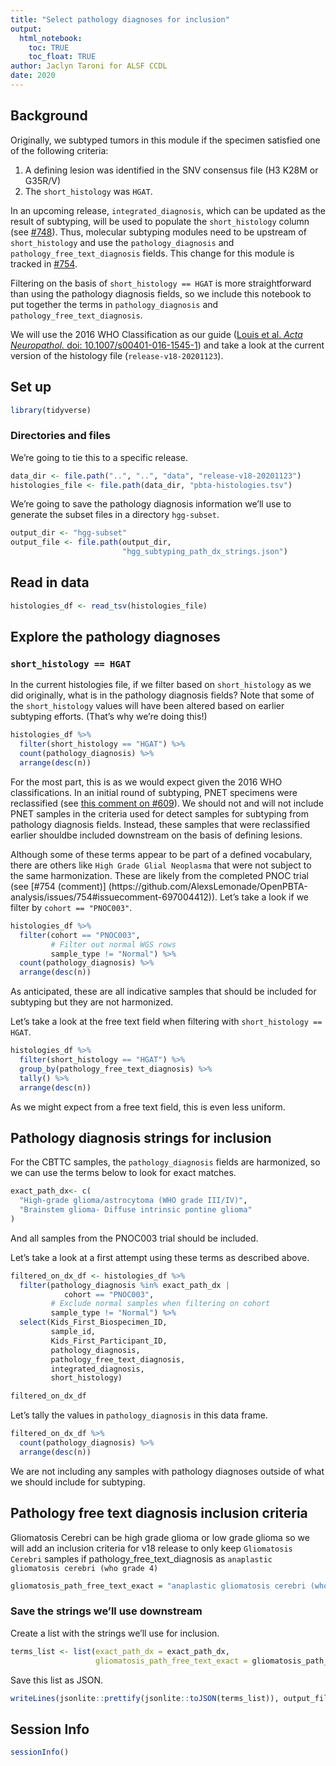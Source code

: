 ```yaml
---
title: "Select pathology diagnoses for inclusion"
output: 
  html_notebook:
    toc: TRUE
    toc_float: TRUE
author: Jaclyn Taroni for ALSF CCDL
date: 2020
---
```


## Background

Originally, we subtyped tumors in this module if the specimen satisfied one of the following criteria:

1. A defining lesion was identified in the SNV consensus file (H3 K28M or G35R/V)
2. The `short_histology` was `HGAT`.

In an upcoming release, `integrated_diagnosis`, which can be updated as the result of subtyping, will be used to populate the `short_histology` column (see [#748](https://github.com/AlexsLemonade/OpenPBTA-analysis/issues/748)).
Thus, molecular subtyping modules need to be upstream of `short_histology` and use the `pathology_diagnosis` and `pathology_free_text_diagnosis` fields.
This change for this module is tracked in [#754](https://github.com/AlexsLemonade/OpenPBTA-analysis/issues/754).

Filtering on the basis of `short_histology == HGAT` is more straightforward than using the pathology diagnosis fields, so we include this notebook to put together the terms in `pathology_diagnosis` and `pathology_free_text_diagnosis`.

We will use the 2016 WHO Classification as our guide ([Louis et al. _Acta Neuropathol._ doi: 10.1007/s00401-016-1545-1](10.1007/s00401-016-1545-1)) and take a look at the current version of the histology file (`release-v18-20201123`).

## Set up

```r
library(tidyverse)
```

### Directories and files

We're going to tie this to a specific release.

```r
data_dir <- file.path("..", "..", "data", "release-v18-20201123")
histologies_file <- file.path(data_dir, "pbta-histologies.tsv")
```

We're going to save the pathology diagnosis information we'll use to generate the subset files in a directory `hgg-subset`.

```r
output_dir <- "hgg-subset"
output_file <- file.path(output_dir, 
                         "hgg_subtyping_path_dx_strings.json")
```

## Read in data

```r
histologies_df <- read_tsv(histologies_file)
```

## Explore the pathology diagnoses

### `short_histology == HGAT`

In the current histologies file, if we filter based on `short_histology` as we did originally, what is in the pathology diagnosis fields?
Note that some of the `short_histology` values will have been altered based on earlier subtyping efforts.
(That's why we're doing this!)

```r
histologies_df %>% 
  filter(short_histology == "HGAT") %>%
  count(pathology_diagnosis) %>%
  arrange(desc(n))
```

For the most part, this is as we would expect given the 2016 WHO classifications. 
In an initial round of subtyping, PNET specimens were reclassified (see [this comment on #609](https://github.com/AlexsLemonade/OpenPBTA-analysis/issues/609#issuecomment-602821376)).
We should not and will not include PNET samples in the criteria used for detect samples for subtyping from pathology diagnosis fields. 
Instead, these samples that were reclassified earlier shouldbe included downstream on the basis of defining lesions.

Although some of these terms appear to be part of a defined vocabulary, there are others like `High Grade Glial Neoplasma` that were not subject to the same harmonization.
These are likely from the completed PNOC trial (see [#754 (comment)] (https://github.com/AlexsLemonade/OpenPBTA-analysis/issues/754#issuecomment-697004412)).
Let's take a look if we filter by `cohort == "PNOC003"`.


```r
histologies_df %>%
  filter(cohort == "PNOC003",
         # Filter out normal WGS rows
         sample_type != "Normal") %>%
  count(pathology_diagnosis) %>%
  arrange(desc(n))
```

As anticipated, these are all indicative samples that should be included for subtyping but they are not harmonized.

Let's take a look at the free text field when filtering with `short_histology == HGAT`.

```r
histologies_df %>% 
  filter(short_histology == "HGAT") %>%
  group_by(pathology_free_text_diagnosis) %>%
  tally() %>%
  arrange(desc(n))
```

As we might expect from a free text field, this is even less uniform.

## Pathology diagnosis strings for inclusion

For the CBTTC samples, the `pathology_diagnosis` fields are harmonized, so we can use the terms below to look for exact matches.

```r
exact_path_dx<- c(
  "High-grade glioma/astrocytoma (WHO grade III/IV)",
  "Brainstem glioma- Diffuse intrinsic pontine glioma"
)
```

And all samples from the PNOC003 trial should be included.

Let's take a look at a first attempt using these terms as described above.

```r
filtered_on_dx_df <- histologies_df %>%
  filter(pathology_diagnosis %in% exact_path_dx | 
            cohort == "PNOC003",
         # Exclude normal samples when filtering on cohort
         sample_type != "Normal") %>%
  select(Kids_First_Biospecimen_ID, 
         sample_id, 
         Kids_First_Participant_ID,
         pathology_diagnosis,
         pathology_free_text_diagnosis,
         integrated_diagnosis, 
         short_histology)

filtered_on_dx_df
```

Let's tally the values in `pathology_diagnosis` in this data frame.


```r
filtered_on_dx_df %>%
  count(pathology_diagnosis) %>%
  arrange(desc(n))
```

We are not including any samples with pathology diagnoses outside of what we should include for subtyping.

## Pathology free text diagnosis inclusion criteria
Gliomatosis Cerebri can be high grade glioma or low grade glioma so we will add an inclusion criteria for v18 release to only keep `Gliomatosis Cerebri` samples if pathology_free_text_diagnosis as `anaplastic gliomatosis cerebri (who grade 4)`
```r
gliomatosis_path_free_text_exact = "anaplastic gliomatosis cerebri (who grade 4)"
```


### Save the strings we'll use downstream
Create a list with the strings we'll use for inclusion.

```r
terms_list <- list(exact_path_dx = exact_path_dx,
                   gliomatosis_path_free_text_exact = gliomatosis_path_free_text_exact)
```

Save this list as JSON.

```r
writeLines(jsonlite::prettify(jsonlite::toJSON(terms_list)), output_file)
```

## Session Info

```r
sessionInfo()
```
